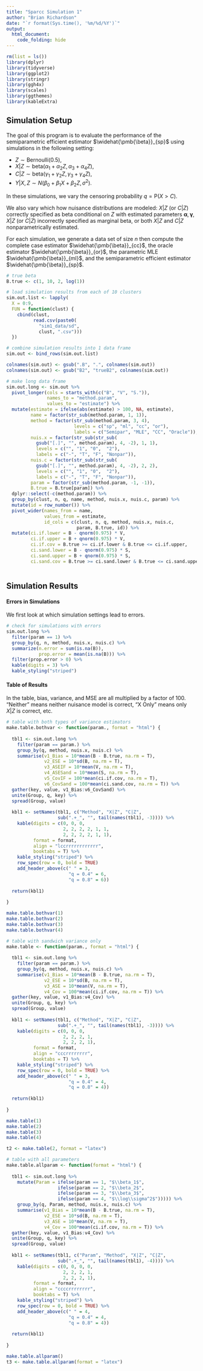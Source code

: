 ---
title: "Sparcc Simulation 1"
author: "Brian Richardson"
date: "`r format(Sys.time(), '%m/%d/%Y')`"
output:
  html_document:
    code_folding: hide
---

```{r message = F, warning = F}

rm(list = ls())
library(dplyr)
library(tidyverse)
library(ggplot2)
library(stringr)
library(ggh4x)
library(scales)
library(ggthemes)
library(kableExtra)

```

## Simulation Setup

The goal of this program is to evaluate the performance of the semiparametric efficient estimator $\widehat{\pmb{\beta}}_{sp}$ using simulations in the following setting:

* $Z \sim \textrm{Bernoulli}(0.5)$,
* $X|Z \sim \textrm{beta}(\alpha_1 + \alpha_2 Z, \alpha_3 + \alpha_4 Z)$,
* $C|Z \sim \textrm{beta}(\gamma_1 + \gamma_2 Z, \gamma_3 + \gamma_4 Z)$,
* $Y|X,Z \sim N(\beta_0 + \beta_1X + \beta_2Z, \sigma^2)$.


In these simulations, we vary the censoring probability $q=\textrm{P}(X>C)$.

We also vary which how nuisance distributions are modeled: $X|Z$ (or $C|Z$) correctly specified as beta conditional on $Z$ with estimated parameters $\pmb{\alpha}, \pmb{\gamma}$, $X|Z$ (or $C|Z$) incorrectly specified as marginal beta, or both $X|Z$ and $C|Z$ nonparametrically estimated.

For each simulation, we generate a data set of size $n$ then compute the complete case estimator $\widehat{\pmb{\beta}}_{cc}$, the oracle estimator $\widehat{\pmb{\beta}}_{or}$, the parametric MLE $\widehat{\pmb{\beta}}_{ml}$, and the semiparametric efficient estimator $\widehat{\pmb{\beta}}_{sp}$.

```{r}

# true beta
B.true <- c(1, 10, 2, log(1))

# load simulation results from each of 10 clusters
sim.out.list <- lapply(
  X = 0:9,
  FUN = function(clust) {
    cbind(clust,
          read.csv(paste0(
            "sim1_data/sd",
            clust, ".csv")))
  })

# combine simulation results into 1 data frame
sim.out <- bind_rows(sim.out.list)

colnames(sim.out) <- gsub(".B", ".", colnames(sim.out))
colnames(sim.out) <- gsub("B2", "trueB2", colnames(sim.out))

# make long data frame
sim.out.long <- sim.out %>% 
  pivot_longer(cols = starts_with(c("B", "V", "S.")),
               names_to = "method.param",
               values_to = "estimate") %>% 
  mutate(estimate = ifelse(abs(estimate) > 100, NA, estimate),
         name = factor(str_sub(method.param, 1, 1)),
         method = factor(str_sub(method.param, 3, 4),
                         levels = c("sp", "ml", "cc", "or"),
                         labels = c("Semipar", "MLE", "CC", "Oracle")),
         nuis.x = factor(str_sub(str_sub(
           gsub("[.]", "", method.param), 4, -2), 1, 1),
           levels = c("", "1", "0",  "2"),
           labels = c("-", "T", "F", "Nonpar")),
         nuis.c = factor(str_sub(str_sub(
           gsub("[.]", "", method.param), 4, -2), 2, 2),
           levels = c("", "1", "0",  "2"),
           labels = c("-", "T", "F", "Nonpar")),
         param = factor(str_sub(method.param, -1, -1)),
         B.true = B.true[param]) %>% 
  dplyr::select(-c(method.param)) %>% 
  group_by(clust, n, q, name, method, nuis.x, nuis.c, param) %>% 
  mutate(id = row_number()) %>% 
  pivot_wider(names_from = name,
              values_from = estimate,
              id_cols = c(clust, n, q, method, nuis.x, nuis.c,
                          param, B.true, id)) %>% 
  mutate(ci.if.lower = B - qnorm(0.975) * V,
         ci.if.upper = B + qnorm(0.975) * V,
         ci.if.cov = B.true >= ci.if.lower & B.true <= ci.if.upper,
         ci.sand.lower = B - qnorm(0.975) * S,
         ci.sand.upper = B + qnorm(0.975) * S,
         ci.sand.cov = B.true >= ci.sand.lower & B.true <= ci.sand.upper)
             
```

## Simulation Results

#### Errors in Simulations

We first look at which simulation settings lead to errors.

```{r message = F}

# check for simulations with errors
sim.out.long %>% 
  filter(param == 1) %>% 
  group_by(q, n, method, nuis.x, nuis.c) %>% 
  summarize(n.error = sum(is.na(B)),
            prop.error = mean(is.na(B))) %>% 
  filter(prop.error > 0) %>% 
  kable(digits = 3) %>%
  kable_styling("striped")

```

#### Table of Results

In the table, bias, variance, and MSE are all multiplied by a factor of 100. "Neither" means neither nuisance model is correct, "X Only" means only $X|Z$ is correct, etc.

```{r message = F}

# table with both types of variance estimators
make.table.bothvar <- function(param., format = "html") {
  
  tbl1 <- sim.out.long %>%
    filter(param == param.) %>% 
    group_by(q, method, nuis.x, nuis.c) %>% 
    summarise(v1_Bias = 10*mean(B - B.true, na.rm = T),
              v2_ESE = 10*sd(B, na.rm = T),
              v3_ASEIF = 10*mean(V, na.rm = T),
              v4_ASESand = 10*mean(S, na.rm = T),
              v5_CovIF = 100*mean(ci.if.cov, na.rm = T),
              v6_CovSand = 100*mean(ci.sand.cov, na.rm = T)) %>% 
  gather(key, value, v1_Bias:v6_CovSand) %>% 
  unite(Group, q, key) %>% 
  spread(Group, value)
  
  kbl1 <- setNames(tbl1, c("Method", "X|Z", "C|Z",
                   sub(".+_", "", tail(names(tbl1), -3)))) %>% 
    kable(digits = c(0, 0, 0,
                     2, 2, 2, 2, 1, 1,
                     2, 2, 2, 2, 1, 1),
          format = format,
          align = "lccrrrrrrrrrrrr",
          booktabs = T) %>%
    kable_styling("striped") %>%
    row_spec(row = 0, bold = TRUE)
    add_header_above(c(" " = 3,
                       "q = 0.4" = 6,
                       "q = 0.8" = 6))
  
  return(kbl1)
  
}

```

```{r message = F}

make.table.bothvar(1)
make.table.bothvar(2)
make.table.bothvar(3)
make.table.bothvar(4)

```

```{r message = F}

# table with sandwich variance only
make.table <- function(param., format = "html") {
  
  tbl1 <- sim.out.long %>%
    filter(param == param.) %>% 
    group_by(q, method, nuis.x, nuis.c) %>% 
    summarise(v1_Bias = 10*mean(B - B.true, na.rm = T),
              v2_ESE = 10*sd(B, na.rm = T),
              v3_ASE = 10*mean(V, na.rm = T),
              v4_Cov = 100*mean(ci.if.cov, na.rm = T)) %>% 
  gather(key, value, v1_Bias:v4_Cov) %>% 
  unite(Group, q, key) %>% 
  spread(Group, value)
  
  kbl1 <- setNames(tbl1, c("Method", "X|Z", "C|Z",
                   sub(".+_", "", tail(names(tbl1), -3)))) %>% 
    kable(digits = c(0, 0, 0,
                     2, 2, 2, 1,
                     2, 2, 2, 1),
          format = format,
          align = "cccrrrrrrrr",
          booktabs = T) %>%
    kable_styling("striped") %>%
    row_spec(row = 0, bold = TRUE) %>% 
    add_header_above(c(" " = 3,
                       "q = 0.4" = 4,
                       "q = 0.8" = 4))
  
  return(kbl1)
  
}

```

```{r message = F}

make.table(1)
make.table(2)
make.table(3)
make.table(4)

```

```{r message = F}

t2 <- make.table(2, format = "latex")

```

```{r message = F}

# table with all parameters
make.table.allparam <- function(format = "html") {
  
  tbl1 <- sim.out.long %>%
    mutate(Param = ifelse(param == 1, "$\\beta_1$",
                   ifelse(param == 2, "$\\beta_2$",
                   ifelse(param == 3, "$\\beta_3$",
                   ifelse(param == 4, "$\\log\\sigma^2$"))))) %>% 
    group_by(q, Param, method, nuis.x, nuis.c) %>% 
    summarise(v1_Bias = 10*mean(B - B.true, na.rm = T),
              v2_ESE = 10*sd(B, na.rm = T),
              v3_ASE = 10*mean(V, na.rm = T),
              v4_Cov = 100*mean(ci.if.cov, na.rm = T)) %>% 
  gather(key, value, v1_Bias:v4_Cov) %>% 
  unite(Group, q, key) %>% 
  spread(Group, value)
  
  kbl1 <- setNames(tbl1, c("Param", "Method", "X|Z", "C|Z",
                   sub(".+_", "", tail(names(tbl1), -4)))) %>% 
    kable(digits = c(0, 0, 0, 0,
                     2, 2, 2, 1,
                     2, 2, 2, 1),
          format = format,
          align = "ccccrrrrrrrr",
          booktabs = T) %>%
    kable_styling("striped") %>%
    row_spec(row = 0, bold = TRUE) %>% 
    add_header_above(c(" " = 4,
                       "q = 0.4" = 4,
                       "q = 0.8" = 4))
  
  return(kbl1)
  
}

```

```{r}

make.table.allparam()
t3 <- make.table.allparam(format = "latex")

```

